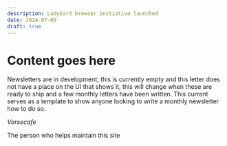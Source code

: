 ```yaml
---
description: Ladybird browser initiative launched
date: 2024-07-09
draft: true
---
```


# Content goes here

Newsletters are in development; this is currently empty and this letter does not have a place on the UI that shows it, this will change when these are ready to ship and a few monthly letters have been written. This current serves as a template to show anyone looking to write a monthly newsletter how to do so.

_Versecafe_

The person who helps maintain this site

